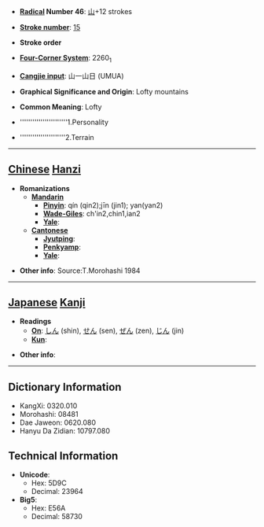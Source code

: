 * '''[[Wiktionary:Chinese radical index| Radical]] Number 46''': [[Wiktionary:Chinese radical index 山|山]]+12 strokes

* '''[[Wiktionary:Chinese total strokes index|Stroke number]]''': [[Wiktionary:Chinese total strokes index 15|15]]

* '''Stroke order'''

* '''[[Wiktionary:Chinese four corner index|Four-Corner System]]''': 2260<sub>1</sub>

* '''[[Wiktionary:Chinese Cangjie index|Cangjie input]]''': 山一山日 (UMUA)

* '''Graphical Significance and Origin''': Lofty mountains

* '''Common Meaning''': Lofty

*'''''''''''''''''''''''1.Personality

* ''''''''''''''''''''''2.Terrain
----


==[[Chinese]] [[Hanzi]]==

* '''Romanizations'''
** '''[[Mandarin]]'''
*** '''[[Pinyin]]''': qín (qin2);jīn (jin1); yan(yan2)
*** '''[[Wade-Giles]]''': ch'in2,chin1,ian2
*** '''[[Yale]]''': 
** '''[[Cantonese]]'''
*** '''[[Jyutping]]''':
*** '''[[Penkyamp]]''': 
*** '''[[Yale]]''': 

* '''Other info''': Source:T.Morohashi 1984

----

==[[Japanese]] [[Kanji]]==

* '''Readings'''
** '''[[On]]''': [[しん]] (shin), [[せん]] (sen), [[ぜん]] (zen), [[じん]] (jin)
** '''[[Kun]]''': 

* '''Other info''':  

----

==Dictionary Information==

* KangXi: 0320.010
* Morohashi: 08481
* Dae Jaweon: 0620.080
* Hanyu Da Zidian: 10797.080

==Technical Information==

* '''Unicode''':
** Hex: 5D9C
** Decimal: 23964
* '''Big5''':
** Hex: E56A
** Decimal: 58730